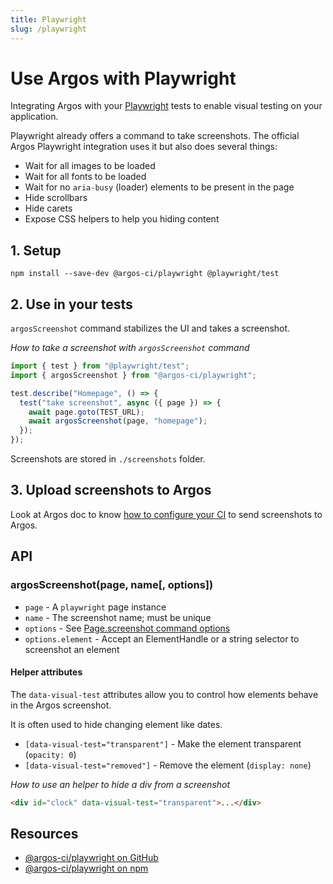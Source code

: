 ```yaml
---
title: Playwright
slug: /playwright
---
```


# Use Argos with Playwright

Integrating Argos with your [Playwright](https://playwright.dev/) tests to enable visual testing on your application.

Playwright already offers a command to take screenshots. The official Argos Playwright integration uses it but also does several things:

- Wait for all images to be loaded
- Wait for all fonts to be loaded
- Wait for no `aria-busy` (loader) elements to be present in the page
- Hide scrollbars
- Hide carets
- Expose CSS helpers to help you hiding content

## 1. Setup

```
npm install --save-dev @argos-ci/playwright @playwright/test
```

## 2. Use in your tests

`argosScreenshot` command stabilizes the UI and takes a screenshot.

_How to take a screenshot with `argosScreenshot` command_

```js
import { test } from "@playwright/test";
import { argosScreenshot } from "@argos-ci/playwright";

test.describe("Homepage", () => {
  test("take screenshot", async ({ page }) => {
    await page.goto(TEST_URL);
    await argosScreenshot(page, "homepage");
  });
});
```

Screenshots are stored in `./screenshots` folder.

## 3. Upload screenshots to Argos

Look at Argos doc to know [how to configure your CI](https://argos-ci.com/docs/upload-screenshots) to send screenshots to Argos.

## API

### argosScreenshot(page, name[, options])

- `page` - A `playwright` page instance
- `name` - The screenshot name; must be unique
- `options` - See [Page.screenshot command options](https://playwright.dev/docs/api/class-page#page-screenshot)
- `options.element` - Accept an ElementHandle or a string selector to screenshot an element

#### Helper attributes

The `data-visual-test` attributes allow you to control how elements behave in the Argos screenshot.

It is often used to hide changing element like dates.

- `[data-visual-test="transparent"]` - Make the element transparent (`opacity: 0`)
- `[data-visual-test="removed"]` - Remove the element (`display: none`)

_How to use an helper to hide a div from a screenshot_

```html
<div id="clock" data-visual-test="transparent">...</div>
```

## Resources

- [@argos-ci/playwright on GitHub](https://github.com/argos-ci/argos-playwright)
- [@argos-ci/playwright on npm](https://www.npmjs.com/package/@argos-ci/playwright)
